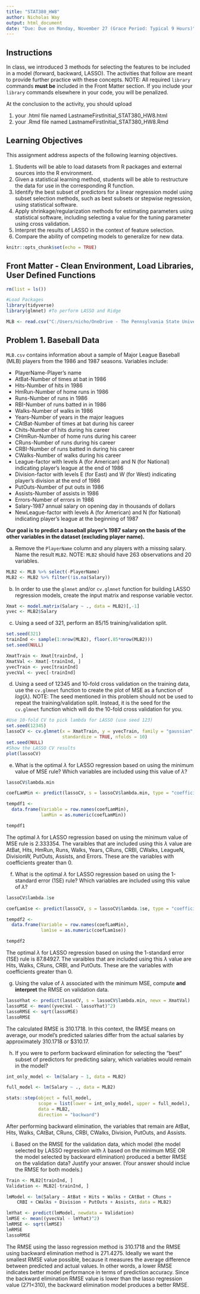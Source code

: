 ---
title: "STAT380_HW8"
author: Nicholas Way
output: html_document
date: "Due: Due on Monday, November 27 (Grace Period: Typical 9 Hours)"
---

## Instructions

In class, we introduced 3 methods for selecting the features to be included in a model (forward, backward, LASSO). The activities that follow are meant to provide further practice with these concepts. NOTE: All required `library` commands **must be** included in the Front Matter section. If you include your `library` commands elsewhere in your code, you will be penalized.

At the conclusion to the activity, you should upload

1.  your .html file named LastnameFirstInitial_STAT380_HW8.html
2.  your .Rmd file named LastnameFirstInitial_STAT380_HW8.Rmd

## Learning Objectives
This assignment address aspects of the following learning objectives.

1. Students will be able to load datasets from R packages and external sources into the R environment.
2. Given a statistical learning method, students will be able to restructure the data for use in the corresponding R function.
3.	Identify the best subset of predictors for a linear regression model using subset selection methods, such as best subsets or stepwise regression, using statistical software.
4. Apply shrinkage/regularization methods for estimating parameters using statistical software, including selecting a value for the tuning parameter using cross validation.
5. Interpret the results of LASSO in the context of feature selection.
6. Compare the ability of competing models to generalize for new data.


```{r setup, include=FALSE}
knitr::opts_chunk$set(echo = TRUE)
```

## Front Matter - Clean Environment, Load Libraries, User Defined Functions

```{r}
rm(list = ls())

#Load Packages
library(tidyverse)
library(glmnet) #To perform LASSO and Ridge

MLB <- read.csv("C:/Users/nicho/OneDrive - The Pennsylvania State University/Stat 380/Homework/MLB.csv")
```


## Problem 1. Baseball Data 

`MLB.csv` contains information about a sample of Major League Baseball (MLB) players from the 1986 and 1987 seasons. Variables include:

* PlayerName-Player’s name
* AtBat-Number of times at bat in 1986
* Hits-Number of hits in 1986
* HmRun-Number of home runs in 1986
* Runs-Number of runs in 1986
* RBI-Number of runs batted in in 1986
* Walks-Number of walks in 1986
* Years-Number of years in the major leagues
* CAtBat-Number of times at bat during his career
* Chits-Number of hits during his career
* CHmRun-Number of home runs during his career
* CRuns-Number of runs during his career
* CRBI-Number of runs batted in during his career
* CWalks-Number of walks during his career
* League-factor with levels A (for American) and N (for National) indicating player's league at the end of 1986
* Division-factor with levels E (for East) and W (for West) indicating player's division at the end of 1986
* PutOuts-Number of put outs in 1986
* Assists-Number of assists in 1986
* Errors-Number of errors in 1986
* Salary-1987 annual salary on opening day in thousands of dollars
* NewLeague-factor with levels A (for American) and N (for National) indicating player's league at the beginning of 1987

**Our goal is to predict a baseball player’s 1987 salary on the basis of the other variables in the dataset (excluding player name).**

a. Remove the `PlayerName` column and any players with a missing salary. Name the result `MLB2`. NOTE: `MLB2` should have 263 observations and 20 variables.

```{r}
MLB2 <- MLB %>% select(-PlayerName)
MLB2 <- MLB2 %>% filter(!is.na(Salary))
```

b. In order to use the `glmnet` and/or `cv.glmnet` function for building LASSO regression models, create the input matrix and response variable vector. 

```{r}
Xmat <- model.matrix(Salary ~ ., data = MLB2)[,-1]
yvec <- MLB2$Salary
```

c. Using a seed of 321, perform an 85/15 training/validation split.

```{r}
set.seed(321)
trainInd <- sample(1:nrow(MLB2), floor(.85*nrow(MLB2)))
set.seed(NULL)

XmatTrain <- Xmat[trainInd, ]
XmatVal <- Xmat[-trainInd, ]
yvecTrain <- yvec[trainInd]
yvecVal <- yvec[-trainInd]
```

d. Using a seed of 12345 and 10-fold cross validation on the training data, use the `cv.glmnet` function to create the plot of MSE as a function of $log(\lambda)$. NOTE: The seed mentioned in this problem should not be used to repeat the training/validation split. Instead, it is the seed for the `cv.glmnet` function which will do the 10-fold cross validation for you.

```{r}
#Use 10-fold CV to pick lambda for LASSO (use seed 123)
set.seed(12345)
lassoCV <- cv.glmnet(x = XmatTrain, y = yvecTrain, family = "gaussian", alpha = 1, lambda = NULL,
                     standardize = TRUE, nfolds = 10)
set.seed(NULL)
#Show the LASSO CV results
plot(lassoCV)
```


e. What is the optimal $\lambda$ for LASSO regression based on using the minimum value of MSE rule? Which variables are included using this value of $\lambda$? 

```{r}
lassoCV$lambda.min

coefLamMin <- predict(lassoCV, s = lassoCV$lambda.min, type = "coefficients")

tempdf1 <- 
  data.frame(Variable = row.names(coefLamMin), 
             lamMin = as.numeric(coefLamMin))

tempdf1
```

The optimal $\lambda$ for LASSO regression based on using the minimum value of MSE rule is 2.333354. The varaibles that are included using this $\lambda$ value are AtBat, Hits, HmRun, Runs, Walks, Years, CRuns, CRBI, CWalks, LeagueN, DivisionW, PutOuts, Assists, and Errors. These are the variables with coefficients greater than 0.

f. What is the optimal $\lambda$ for LASSO regression based on using the 1-standard error (1SE) rule? Which variables are included using this value of $\lambda$? 

```{r}
lassoCV$lambda.1se

coefLam1se <- predict(lassoCV, s = lassoCV$lambda.1se, type = "coefficients")

tempdf2 <- 
  data.frame(Variable = row.names(coefLamMin), 
             lam1se = as.numeric(coefLam1se))

tempdf2
```

The optimal $\lambda$ for LASSO regression based on using the 1-standard error (1SE) rule is 87.84927. The varaibles that are included using this $\lambda$ value are Hits, Walks, CRuns, CRBI, and PutOuts. These are the variables with coefficients greater than 0.

g. Using the value of $\lambda$ associated with the minimum MSE, compute **and interpret** the RMSE on validation data.

```{r}
lassoYhat <- predict(lassoCV, s = lassoCV$lambda.min, newx = XmatVal)
lassoMSE <- mean((yvecVal - lassoYhat)^2)
lassoRMSE <- sqrt(lassoMSE)
lassoRMSE
```

The calculated RMSE is 310.1718. In this context, the RMSE  means on average, our model's predicted salaries differ from the actual salaries by approximately 310.1718 or $310.17. 

h. If you were to perform backward elimination for selecting the "best" subset of predictors for predicting salary, which variables would remain in the model?

```{r}
int_only_model <- lm(Salary ~ 1, data = MLB2)

full_model <- lm(Salary ~ ., data = MLB2)

stats::step(object = full_model, 
            scope = list(lower = int_only_model, upper = full_model),
            data = MLB2,
            direction = "backward")
```

After performing backward elimination, the variables that remain are AtBat, Hits, Walks, CAtBat, CRuns, CRBI, CWalks, Division, PutOuts, and Assists.

i. Based on the RMSE for the validation data, which model (the model selected by LASSO regression with $\lambda$ based on the minimum MSE OR the model selected by backward elimination) produced a better RMSE on the validation data? Justify your answer. (Your answer should inclue the RMSE for both models.)

```{r}
Train <- MLB2[trainInd, ]
Validation <- MLB2[-trainInd, ]

lmModel <- lm(Salary ~ AtBat + Hits + Walks + CAtBat + CRuns + 
    CRBI + CWalks + Division + PutOuts + Assists, data = MLB2)

lmYhat <- predict(lmModel, newdata = Validation)  
lmMSE <- mean((yvecVal - lmYhat)^2)
lmRMSE <- sqrt(lmMSE)
lmRMSE
lassoRMSE
```

The RMSE using the lasso regression method is 310.1718 and the RMSE using backward elimination method is 271.4275. Ideally we want the smallest RMSE value possible, because it measures the average difference between predicted and actual values. In other words, a lower RMSE indicates better model performance in terms of prediction accuracy. Since the backward elimination RMSE value is lower than the lasso regression value (271<310), the backward elimination model produces a better RMSE.
